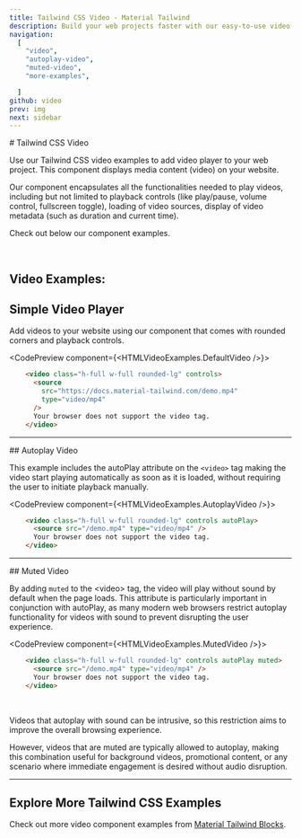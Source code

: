 ```yaml
---
title: Tailwind CSS Video - Material Tailwind
description: Build your web projects faster with our easy-to-use video player examples for Tailwind CSS and HTML using Material Design guidelines.
navigation:
  [
    "video",
    "autoplay-video",
    "muted-video",
    "more-examples",

  ]
github: video
prev: img
next: sidebar
---
```


<DocsTitle href="video">
# Tailwind CSS Video 
</DocsTitle>

Use our Tailwind CSS video examples to add video player to your web project. This component displays media content (video) on your website.

Our component encapsulates all the functionalities needed to play videos, including but not limited to playback controls (like play/pause, volume control, fullscreen toggle), loading of video sources, display of video metadata (such as duration and current time).

Check out below our component examples.

<br />

## Video Examples:

## Simple Video Player

Add videos to your website using our component that comes with rounded corners and playback controls.

<CodePreview component={<HTMLVideoExamples.DefaultVideo />}>
```html
    <video class="h-full w-full rounded-lg" controls>
      <source
        src="https://docs.material-tailwind.com/demo.mp4"
        type="video/mp4"
      />
      Your browser does not support the video tag.
    </video>
```
</CodePreview>

---

<DocsTitle href="autoplay-video">
## Autoplay Video
</DocsTitle>

This example includes the autoPlay attribute on the <Code>\<video></Code> tag making the video start playing automatically as soon as it is loaded, without requiring the user to initiate playback manually. 

<CodePreview component={<HTMLVideoExamples.AutoplayVideo />}>
```html
    <video class="h-full w-full rounded-lg" controls autoPlay>
      <source src="/demo.mp4" type="video/mp4" />
      Your browser does not support the video tag.
    </video>
```
</CodePreview>

---

<DocsTitle href="muted-video">
## Muted Video
</DocsTitle>

By adding <Code>muted</Code> to the \<video> tag, the video will play without sound by default when the page loads. This attribute is particularly important in conjunction with autoPlay, as many modern web browsers restrict autoplay functionality for videos with sound to prevent disrupting the user experience. 

<CodePreview component={<HTMLVideoExamples.MutedVideo />}>
```html
    <video class="h-full w-full rounded-lg" controls autoPlay muted>
      <source src="/demo.mp4" type="video/mp4" />
      Your browser does not support the video tag.
    </video>
```
</CodePreview>

<br />

Videos that autoplay with sound can be intrusive, so this restriction aims to improve the overall browsing experience. 

However, videos that are muted are typically allowed to autoplay, making this combination useful for background videos, promotional content, or any scenario where immediate engagement is desired without audio disruption.

--- 

<span id="more-examples"></span>
## Explore More Tailwind CSS Examples
Check out more video component examples from <a href="https://www.material-tailwind.com/blocks" target="_blank">Material Tailwind Blocks</a>.
